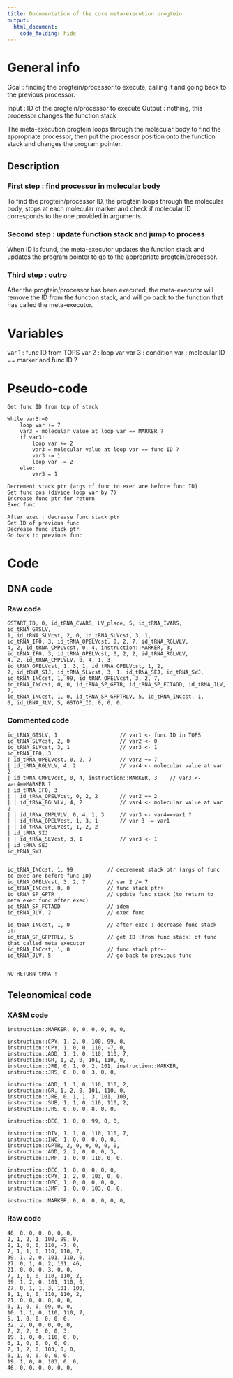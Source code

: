 ```yaml
---
title: Documentation of the core meta-execution progtein
output: 
  html_document:
    code_folding: hide
---
```


# General info

Goal : finding the progtein/processor to execute, calling it and going back to the previous processor.

Input : ID of the progtein/processor to execute
Output : nothing, this processor changes the function stack

The meta-execution progtein loops through the molecular body to find the appropriate processor, 
then put the processor position onto the function stack and changes the program pointer.

## Description

### First step : find processor in molecular body

To find the progtein/processor ID, the progtein loops through the molecular body, 
stops at each molecular marker and check if molecular ID corresponds to the one provided in arguments.

### Second step : update function stack and jump to process

When ID is found, the meta-executor updates the function stack and updates the program pointer to go to the appropriate progtein/processor.

### Third step : outro

After the progtein/processor has been executed, the meta-executor will remove the ID from the function stack, 
and will go back to the function that has called the meta-executor.

# Variables

var 1 : func ID from TOPS
var 2 : loop var
var 3 : condition var : molecular ID == marker and func ID ?

# Pseudo-code

```pseudo
Get func ID from top of stack

While var3!=0
    loop var += 7
    var3 = molecular value at loop var == MARKER ?
    if var3:
        loop var += 2
        var3 = molecular value at loop var == func ID ?
        var3 -= 1
        loop var -= 2
    else:
        var3 = 1

Decrement stack ptr (args of func to exec are before func ID)
Get func pos (divide loop var by 7)
Increase func ptr for return
Exec func

After exec : decrease func stack ptr
Get ID of previous func
Decrease func stack ptr
Go back to previous func
```

# Code

## DNA code

### Raw code

```DNA
GSTART_ID, 0, id_tRNA_CVARS, LV_place, 5, id_tRNA_IVARS, id_tRNA_GTSLV,
1, id_tRNA_SLVcst, 2, 0, id_tRNA_SLVcst, 3, 1,
id_tRNA_IF0, 3, id_tRNA_OPELVcst, 0, 2, 7, id_tRNA_RGLVLV,
4, 2, id_tRNA_CMPLVcst, 0, 4, instruction::MARKER, 3,
id_tRNA_IF0, 3, id_tRNA_OPELVcst, 0, 2, 2, id_tRNA_RGLVLV,
4, 2, id_tRNA_CMPLVLV, 0, 4, 1, 3, 
id_tRNA_OPELVcst, 1, 3, 1, id_tRNA_OPELVcst, 1, 2, 
2, id_tRNA_SIJ, id_tRNA_SLVcst, 3, 1, id_tRNA_SEJ, id_tRNA_SWJ, 
id_tRNA_INCcst, 1, 99, id_tRNA_OPELVcst, 3, 2, 7, 
id_tRNA_INCcst, 0, 0, id_tRNA_SP_GPTR, id_tRNA_SP_FCTADD, id_tRNA_JLV, 2, 
id_tRNA_INCcst, 1, 0, id_tRNA_SP_GFPTRLV, 5, id_tRNA_INCcst, 1, 
0, id_tRNA_JLV, 5, GSTOP_ID, 0, 0, 0,
```



### Commented code


```pseudoDNA
id_tRNA_GTSLV, 1                    // var1 <- func ID in TOPS
id_tRNA_SLVcst, 2, 0                // var2 <- 0
id_tRNA_SLVcst, 3, 1                // var3 <- 1
id_tRNA_IF0, 3
| id_tRNA_OPELVcst, 0, 2, 7         // var2 += 7
| id_tRNA_RGLVLV, 4, 2              // var4 <- molecular value at var 2
| id_tRNA_CMPLVcst, 0, 4, instruction::MARKER, 3    // var3 <- var4==MARKER ?
| id_tRNA_IF0, 3
| | id_tRNA_OPELVcst, 0, 2, 2       // var2 += 2
| | id_tRNA_RGLVLV, 4, 2            // var4 <- molecular value at var 2
| | id_tRNA_CMPLVLV, 0, 4, 1, 3     // var3 <- var4==var1 ?
| | id_tRNA_OPELVcst, 1, 3, 1       // var 3 -= var1
| | id_tRNA_OPELVcst, 1, 2, 2
| id_tRNA_SIJ
| | id_tRNA_SLVcst, 3, 1            // var3 <- 1
| id_tRNA_SEJ
id_tRNA_SWJ


id_tRNA_INCcst, 1, 99           // decrement stack ptr (args of func to exec are before func ID)
id_tRNA_OPELVcst, 3, 2, 7       // var 2 /= 7
id_tRNA_INCcst, 0, 0            // func stack ptr++
id_tRNA_SP_GPTR                 // update func stack (to return to meta exec func after exec)
id_tRNA_SP_FCTADD               // idem
id_tRNA_JLV, 2                  // exec func

id_tRNA_INCcst, 1, 0            // after exec : decrease func stack ptr
id_tRNA_SP_GFPTRLV, 5           // get ID (from func stack) of func that called meta executor
id_tRNA_INCcst, 1, 0            // func stack ptr--
id_tRNA_JLV, 5                  // go back to previous func


NO RETURN tRNA !
```


## Teleonomical code

### XASM code

```XASM
instruction::MARKER, 0, 0, 0, 0, 0, 0,

instruction::CPY, 1, 2, 0, 100, 99, 0,
instruction::CPY, 1, 0, 0, 110, -7, 0,
instruction::ADD, 1, 1, 0, 110, 110, 7,
instruction::GR, 1, 2, 0, 101, 110, 0,
instruction::JRE, 0, 1, 0, 2, 101, instruction::MARKER,
instruction::JRS, 0, 0, 0, 3, 0, 0,

instruction::ADD, 1, 1, 0, 110, 110, 2,
instruction::GR, 1, 2, 0, 101, 110, 0,
instruction::JRE, 0, 1, 1, 3, 101, 100,
instruction::SUB, 1, 1, 0, 110, 110, 2,
instruction::JRS, 0, 0, 0, 8, 0, 0,

instruction::DEC, 1, 0, 0, 99, 0, 0,

instruction::DIV, 1, 1, 0, 110, 110, 7,
instruction::INC, 1, 0, 0, 0, 0, 0,
instruction::GPTR, 2, 0, 0, 0, 0, 0,
instruction::ADD, 2, 2, 0, 0, 0, 3,
instruction::JMP, 1, 0, 0, 110, 0, 0,

instruction::DEC, 1, 0, 0, 0, 0, 0,
instruction::CPY, 1, 2, 0, 103, 0, 0,
instruction::DEC, 1, 0, 0, 0, 0, 0,
instruction::JMP, 1, 0, 0, 103, 0, 0,

instruction::MARKER, 0, 0, 0, 0, 0, 0,
```

### Raw code


```RAW
46, 0, 0, 0, 0, 0, 0,
2, 1, 2, 1, 100, 99, 0,
2, 1, 0, 0, 110, -7, 0,
7, 1, 1, 0, 110, 110, 7,
39, 1, 2, 0, 101, 110, 0,
27, 0, 1, 0, 2, 101, 46,
21, 0, 0, 0, 3, 0, 0,
7, 1, 1, 0, 110, 110, 2,
39, 1, 2, 0, 101, 110, 0,
27, 0, 1, 1, 3, 101, 100,
8, 1, 1, 0, 110, 110, 2,
21, 0, 0, 0, 8, 0, 0,
6, 1, 0, 0, 99, 0, 0,
10, 1, 1, 0, 110, 110, 7,
5, 1, 0, 0, 0, 0, 0,
32, 2, 0, 0, 0, 0, 0,
7, 2, 2, 0, 0, 0, 3,
19, 1, 0, 0, 110, 0, 0,
6, 1, 0, 0, 0, 0, 0,
2, 1, 2, 0, 103, 0, 0,
6, 1, 0, 0, 0, 0, 0,
19, 1, 0, 0, 103, 0, 0,
46, 0, 0, 0, 0, 0, 0,
```

